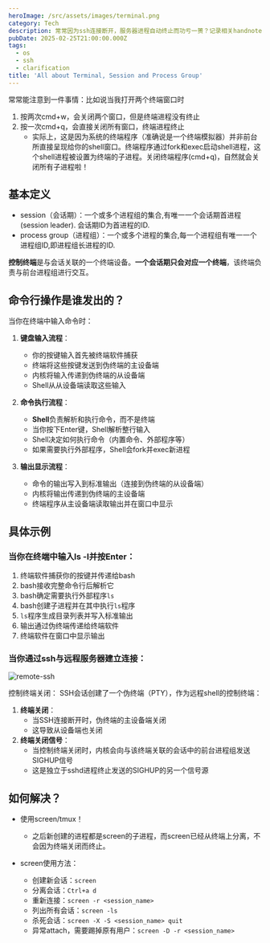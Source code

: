 ```yaml
---
heroImage: /src/assets/images/terminal.png
category: Tech
description: 常常因为ssh连接断开，服务器进程自动终止而功亏一篑？记录相关handnotes
pubDate: 2025-02-25T21:00:00.000Z
tags:
  - os
  - ssh
  - clarification
title: 'All about Terminal, Session and Process Group'
---
```


常常能注意到一件事情：比如说当我打开两个终端窗口时

1. 按两次cmd+w，会关闭两个窗口，但是终端进程没有终止
2. 按一次cmd+q，会直接关闭所有窗口，终端进程终止
   - 实际上，这是因为系统的终端程序（准确说是一个终端模拟器）并非前台所直接呈现给你的shell窗口。终端程序通过fork和exec启动shell进程，这个shell进程被设置为终端的子进程。关闭终端程序(cmd+q)，自然就会关闭所有子进程啦！

## 基本定义

- session（会话期）：一个或多个进程组的集合,有唯一一个会话期首进程(session leader). 会话期ID为首进程的ID.
- process group（进程组）：一个或多个进程的集合,每一个进程组有唯一一个进程组ID,即进程组长进程的ID.

**控制终端**是与会话关联的一个终端设备。**一个会话期只会对应一个终端**，该终端负责与前台进程组进行交互。

## 命令行操作是谁发出的？

当你在终端中输入命令时：

1. **键盘输入流程**：

   - 你的按键输入首先被终端软件捕获
   - 终端将这些按键发送到伪终端的主设备端
   - 内核将输入传递到伪终端的从设备端
   - Shell从从设备端读取这些输入

2. **命令执行流程**：

   - **Shell**负责解析和执行命令，而不是终端
   - 当你按下Enter键，Shell解析整行输入
   - Shell决定如何执行命令（内置命令、外部程序等）
   - 如果需要执行外部程序，Shell会fork并exec新进程

3. **输出显示流程**：
   - 命令的输出写入到标准输出（连接到伪终端的从设备端）
   - 内核将输出传递到伪终端的主设备端
   - 终端程序从主设备端读取输出并在窗口中显示

## 具体示例

### 当你在终端中输入ls -l并按Enter：

1. 终端软件捕获你的按键并传递给bash
2. bash接收完整命令行后解析它
3. bash确定需要执行外部程序`ls`
4. bash创建子进程并在其中执行`ls`程序
5. `ls`程序生成目录列表并写入标准输出
6. 输出通过伪终端传递给终端软件
7. 终端软件在窗口中显示输出

### 当你通过ssh与远程服务器建立连接：

![remote-ssh](/pics/remote-ssh.jpg)

控制终端关闭：
SSH会话创建了一个伪终端（PTY），作为远程shell的控制终端：

1. **终端关闭**：
   - 当SSH连接断开时，伪终端的主设备端关闭
   - 这导致从设备端也关闭
2. **终端关闭信号**：
   - 当控制终端关闭时，内核会向与该终端关联的会话中的前台进程组发送SIGHUP信号
   - 这是独立于sshd进程终止发送的SIGHUP的另一个信号源

## 如何解决？

- 使用screen/tmux！

  - 之后新创建的进程都是screen的子进程，而screen已经从终端上分离，不会因为终端关闭而终止。

- screen使用方法：
  - 创建新会话：`screen`
  - 分离会话：`Ctrl+a d`
  - 重新连接：`screen -r <session_name>`
  - 列出所有会话：`screen -ls`
  - 杀死会话：`screen -X -S <session_name> quit`
  - 异常attach，需要踢掉原有用户：`screen -D -r <session_name>`
